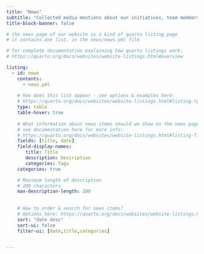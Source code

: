 ```yaml
---
title: "News"
subtitle: "Collected media mentions about our initiatives, team members and partnered projects."
title-block-banner: false

# the news page of our website is a kind of quarto listing page
# it contains one list, in the news/news.yml file 

# for complete documentation explaining how quarto listings work: 
# https://quarto.org/docs/websites/website-listings.html#overview

listing:
  - id: news
    contents: 
      - news.yml
      
    # how does this list appear - see options & examples here:
    # https://quarto.org/docs/websites/website-listings.html#listing-types  
    type: table
    table-hover: true 
    
    # What information about news items should we show on the news page?
    # see documentation here for more info: 
    # https://quarto.org/docs/websites/website-listings.html#listing-fields            
    fields: [title, date]
    field-display-names:
       title: Title
       description: Description
       categories: Tags
    categories: true

    # Maximum length of description  
    # 200 characters
    max-description-length: 200 
    
          
    # How to order & search for news items?
    # Options here: https://quarto.org/docs/websites/website-listings.html#sorting-items  
    sort: "date desc"   
    sort-ui: false
    filter-ui: [date,title,categories]
    

---
```

